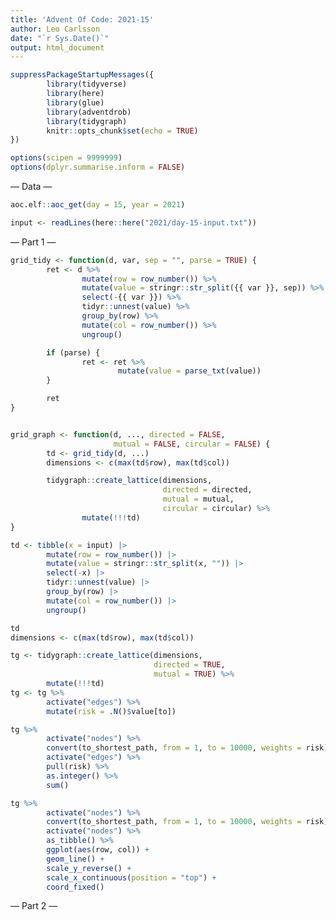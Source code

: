 ```yaml
---
title: 'Advent Of Code: 2021-15'
author: Leo Carlsson
date: "`r Sys.Date()`"
output: html_document
---
```


```r
suppressPackageStartupMessages({
        library(tidyverse)
        library(here)
        library(glue)
        library(adventdrob)
        library(tidygraph)
        knitr::opts_chunk$set(echo = TRUE)
})

options(scipen = 9999999)
options(dplyr.summarise.inform = FALSE)
```

--- Data ---

```r
aoc.elf::aoc_get(day = 15, year = 2021)
```

```r
input <- readLines(here::here("2021/day-15-input.txt"))
```

--- Part 1 ---
```r
grid_tidy <- function(d, var, sep = "", parse = TRUE) {
        ret <- d %>%
                mutate(row = row_number()) %>%
                mutate(value = stringr::str_split({{ var }}, sep)) %>%
                select(-{{ var }}) %>%
                tidyr::unnest(value) %>%
                group_by(row) %>%
                mutate(col = row_number()) %>%
                ungroup()

        if (parse) {
                ret <- ret %>%
                        mutate(value = parse_txt(value))
        }

        ret
}


grid_graph <- function(d, ..., directed = FALSE,
                       mutual = FALSE, circular = FALSE) {
        td <- grid_tidy(d, ...)
        dimensions <- c(max(td$row), max(td$col))

        tidygraph::create_lattice(dimensions,
                                  directed = directed,
                                  mutual = mutual,
                                  circular = circular) %>%
                mutate(!!!td)
}
```

```r
td <- tibble(x = input) |> 
        mutate(row = row_number()) |> 
        mutate(value = stringr::str_split(x, "")) |> 
        select(-x) |> 
        tidyr::unnest(value) |> 
        group_by(row) |> 
        mutate(col = row_number()) |> 
        ungroup()

td
dimensions <- c(max(td$row), max(td$col))
```

```r
tg <- tidygraph::create_lattice(dimensions,
                                directed = TRUE,
                                mutual = TRUE) %>%
        mutate(!!!td)
tg <- tg %>%
        activate("edges") %>%
        mutate(risk = .N()$value[to])
```

```r
tg %>%
        activate("nodes") %>%
        convert(to_shortest_path, from = 1, to = 10000, weights = risk) %>%
        activate("edges") %>%
        pull(risk) %>%
        as.integer() %>%
        sum()

tg %>%
        activate("nodes") %>%
        convert(to_shortest_path, from = 1, to = 10000, weights = risk) %>%
        activate("nodes") %>%
        as_tibble() %>%
        ggplot(aes(row, col)) +
        geom_line() +
        scale_y_reverse() +
        scale_x_continuous(position = "top") +
        coord_fixed()
```

--- Part 2 ---

```r

```





